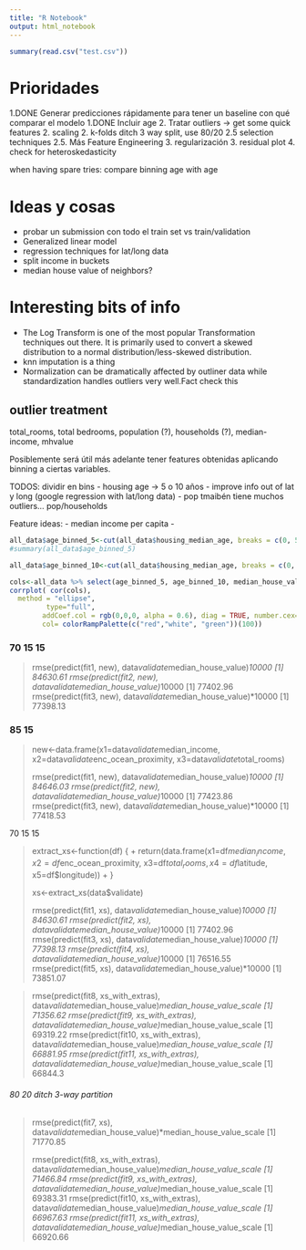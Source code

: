 ```yaml
---
title: "R Notebook"
output: html_notebook
---
```


```r
summary(read.csv("test.csv"))

```

# Prioridades
1.DONE Generar predicciones rápidamente para tener un baseline con qué comparar el modelo
1.DONE Incluir age
2. Tratar outliers -> get some quick features
2. scaling
2. k-folds
   ditch 3 way split, use 80/20
2.5 selection techniques
2.5. Más Feature Engineering
3. regularización
3. residual plot
4. check for heteroskedasticity

when having spare tries: compare binning age with age

# Ideas y cosas
- probar un submission con todo el train set vs train/validation
- Generalized linear model
- regression techniques for lat/long data
- split income in buckets
- median house value of neighbors?


# Interesting bits of info
- The Log Transform is one of the most popular Transformation techniques out there. It is primarily used to convert a skewed distribution to a normal distribution/less-skewed distribution.
- knn imputation is a thing\
- Normalization can be dramatically affected by outliner data while standardization handles outliers very well.Fact check this


## outlier treatment
total_rooms, total bedrooms, population (?), households (?), median-income, mhvalue

#################### 

Posiblemente será útil más adelante tener features obtenidas aplicando binning a ciertas variables.


TODOS: dividir en bins
- housing age -> 5 o 10 años
- improve info out of lat y long (google regression with lat/long data)
- pop tmaibén tiene muchos outliers... pop/households

Feature ideas:
- median income per capita
- 

```r

all_data$age_binned_5<-cut(all_data$housing_median_age, breaks = c(0, 5, 10, 15, 20, 25, 30, 35, 40, 45, 50, 55), labels = F)
#summary(all_data$age_binned_5)

all_data$age_binned_10<-cut(all_data$housing_median_age, breaks = c(0, 10, 20, 30, 40, 50, 60), labels = F)

cols<-all_data %>% select(age_binned_5, age_binned_10, median_house_value)
corrplot( cor(cols),
  method = "ellipse", 
         type="full",
        addCoef.col = rgb(0,0,0, alpha = 0.6), diag = TRUE, number.cex=0.77, 
        col= colorRampPalette(c("red","white", "green"))(100))
```


### 70 15 15
> rmse(predict(fit1, new), data$validate$median_house_value)*10000
[1] 84630.61
> rmse(predict(fit2, new), data$validate$median_house_value)*10000
[1] 77402.96
> rmse(predict(fit3, new), data$validate$median_house_value)*10000
[1] 77398.13

### 85 15

> new<-data.frame(x1=data$validate$median_income, x2=data$validate$enc_ocean_proximity, x3=data$validate$total_rooms)
> 
> rmse(predict(fit1, new), data$validate$median_house_value)*10000
[1] 84646.03
> rmse(predict(fit2, new), data$validate$median_house_value)*10000
[1] 77423.86
> rmse(predict(fit3, new), data$validate$median_house_value)*10000
[1] 77418.53




######### 70 15 15

> extract_xs<-function(df) {
+   return(data.frame(x1=df$median_income, x2=df$enc_ocean_proximity, x3=df$total_rooms, x4=df$latitude, x5=df$longitude))
+ }
> 
> xs<-extract_xs(data$validate)
> 
> rmse(predict(fit1, xs), data$validate$median_house_value)*10000
[1] 84630.61
> rmse(predict(fit2, xs), data$validate$median_house_value)*10000
[1] 77402.96
> rmse(predict(fit3, xs), data$validate$median_house_value)*10000
[1] 77398.13
> rmse(predict(fit4, xs), data$validate$median_house_value)*10000
[1] 76516.55
> rmse(predict(fit5, xs), data$validate$median_house_value)*10000
[1] 73851.07


> rmse(predict(fit8,  xs_with_extras), data$validate$median_house_value)*median_house_value_scale
[1] 71356.62
> rmse(predict(fit9,  xs_with_extras), data$validate$median_house_value)*median_house_value_scale
[1] 69319.22
> rmse(predict(fit10, xs_with_extras), data$validate$median_house_value)*median_house_value_scale
[1] 66881.95
> rmse(predict(fit11, xs_with_extras), data$validate$median_house_value)*median_house_value_scale
[1] 66844.3
> 


###### 80 20 ditch 3-way partition
> rmse(predict(fit7, xs), data$validate$median_house_value)*median_house_value_scale
[1] 71770.85
> 
> rmse(predict(fit8,  xs_with_extras), data$validate$median_house_value)*median_house_value_scale
[1] 71466.84
> rmse(predict(fit9,  xs_with_extras), data$validate$median_house_value)*median_house_value_scale
[1] 69383.31
> rmse(predict(fit10, xs_with_extras), data$validate$median_house_value)*median_house_value_scale
[1] 66967.63
> rmse(predict(fit11, xs_with_extras), data$validate$median_house_value)*median_house_value_scale
[1] 66920.66

